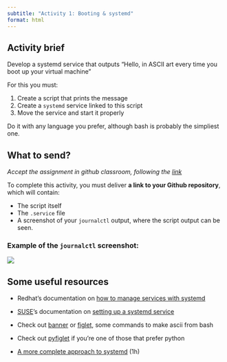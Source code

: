 ```yaml
---
subtitle: "Activity 1: Booting & systemd"
format: html
---
```


## Activity brief

Develop a systemd service that outputs "Hello, <your name> in ASCII art every time you boot up your virtual machine"

For this you must:

1.  Create a script that prints the message
2.  Create a `systemd` service linked to this script
3.  Move the service and start it properly

Do it with any language you prefer, although bash is probably the simpliest one.

## What to send?

_Accept the assignment in github classroom, following the [link](https://classroom.github.com/a/JMYxxJG9)_

To complete this activity, you must deliver **a link to your Github repository**, which will contain:

-   The script itself
-   The `.service` file
-   A screenshot of your `journalctl` output, where the script output can be seen.

::: callout-tip
### Example of the `journalctl` screenshot:

![](images/paste-1.png)
:::

## Some useful resources

-   Redhat's documentation on [how to manage services with systemd](https://docs.redhat.com/en/documentation/red_hat_enterprise_linux/7/html/system_administrators_guide/chap-managing_services_with_systemd)

-   [SUSE](https://www.youtube.com/watch?v=nLdexZlVkAY&list=RDnLdexZlVkAY&start_radio=1)'s documentation on [setting up a systemd service](https://documentation.suse.com/en-us/smart/systems-management/html/systemd-setting-up-service/index.html)

-   Check out [banner](https://man.cx/banner) or [figlet](https://man.cx/figlet), some commands to make ascii from bash

-   Check out [pyfiglet](https://pypi.org/project/pyfiglet/) if you're one of those that prefer python

-   [A more complete approach to systemd](https://www.youtube.com/watch?v=Kzpm-rGAXos) (1h)
